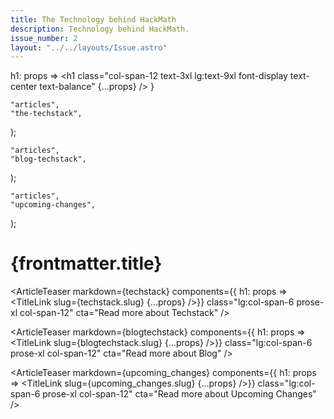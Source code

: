 ```yaml
---
title: The Technology behind HackMath
description: Technology behind HackMath.
issue_number: 2
layout: "../../layouts/Issue.astro"
---
```



  h1: props => <h1 class="col-span-12 text-3xl lg:text-9xl font-display text-center text-balance" {...props} />
}

    "articles",
    "the-techstack",
);

    "articles",
    "blog-techstack",
);

    "articles",
    "upcoming-changes",
);


# {frontmatter.title}

<ArticleTeaser
  markdown={techstack}
  components={{ h1: props => <TitleLink slug={techstack.slug} {...props} />}}
  class="lg:col-span-6 prose-xl col-span-12"
  cta="Read more about Techstack"
/>

<ArticleTeaser
  markdown={blogtechstack}
  components={{ h1: props => <TitleLink slug={blogtechstack.slug} {...props} />}}
  class="lg:col-span-6 prose-xl col-span-12"
  cta="Read more about Blog"
/>

<ArticleTeaser
  markdown={upcoming_changes}
  components={{ h1: props => <TitleLink slug={upcoming_changes.slug} {...props} />}}
  class="lg:col-span-6 prose-xl col-span-12"
  cta="Read more about Upcoming Changes"
/>

